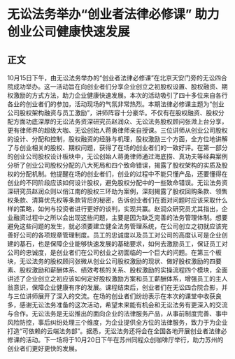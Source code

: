 # 无讼法务举办“创业者法律必修课” 助力创业公司健康快速发展
## 正文
10月15日下午，由无讼法务举办的“创业者法律必修课”在北京天安门旁的无讼四合院成功举办。这一活动旨在向创业者们分享企业创立之初股权设置、股权融资、期权激励的方式方法，助力企业健康快速发展。本次的活动吸引了四十多位来自各行各业的创业者们的参加，活动现场的气氛非常热烈。本期法律必修课主题为“创业公司股权架构融资与员工激励”，讲师阵容十分豪华。不仅有在股权融资、股权分配方面功底深厚的无讼法务资深研究员赵润众、无讼法务股权顾问张溦上台分享，更有律师界的超级大咖、无讼创始人蒋勇律师亲自授课。三位讲师从创业公司股权的设计、分配和控制，股权融资的经脉与机理，股权激励三个方面，全方位地讲解了与创业相关的股权、期权问题，获得了在场的创业者们的一致好评。在第一部分的创业公司股权设计板块中，无讼创始人蒋勇律师通过海底捞、真功夫等经典案例分析了创业公司股权分配的八大死局和四个致命错误，揭露了股权架构的实质及股权的分配机制。他提醒在场的创业者们，创业的过程中不能只懂产品，还要懂得在创业的不同阶段应该如何设计股权，避免股权分配中的一些致命错误。无讼法务资深研究员赵润众则以俏江南的股权三环劫为案例，深刻揭露了股权回购条款、领售权条款、清算优先权等条款背后的秘密，告诉创业者们在面对问题时应该采取什么样的策略，如何与投资者进行更好的谈判，实现共赢。赵润众研究员尤其指出，企业融资过程中之所以会出现这些问题，主要是因为缺乏完善的法务管理体制。想要避免这些问题的发生，就必须要建立健全法务管理系统，在公司创立之初就应该完善好公司的各项规章管理制度。员工的忠诚度以及员工对公司的高度认可是企业创建的基石，也是保障企业能够快速发展的基础要求，如何去激励员工，保证员工对公司的忠诚度，是创业者们在公司创业之初面临的一个巨大的问题。在第三个板块，无讼法务的股权顾问张微从创业公司股权激励的现状、做好股权激励的四要素、股权激励和薪酬体系、绩效考核的关系、股权激励的实操流程四个模块，全面讲述了企业创立之初应该如何定好股权激励方案和员工薪酬体系，增强员工的主人翁意识，保障企业健康有序的发展。课程结束后，创业者们在无讼四合院合影，并与三位讲师展开了深入的交流。在场的创业者们纷纷表示在本次的课堂中收获良多，感谢无讼法务准备的这次活动，希望未来能有机会和无讼法务有更深入的交流与合作。无讼法务是无讼推出的面向企业的法律服务产品，从事前制度完善、事中风险防控，事后纠纷处理三个维度，为企业提供全方位的法律服务，致力于为企业打造“可依赖的云端法务部”。据悉，无讼法务还将会在全国各地开展创业者法律必修课的活动。下一场将于10月20日下午在苏州同程众创咖啡厅举行，助力苏州的创业者们更好更快的发展。